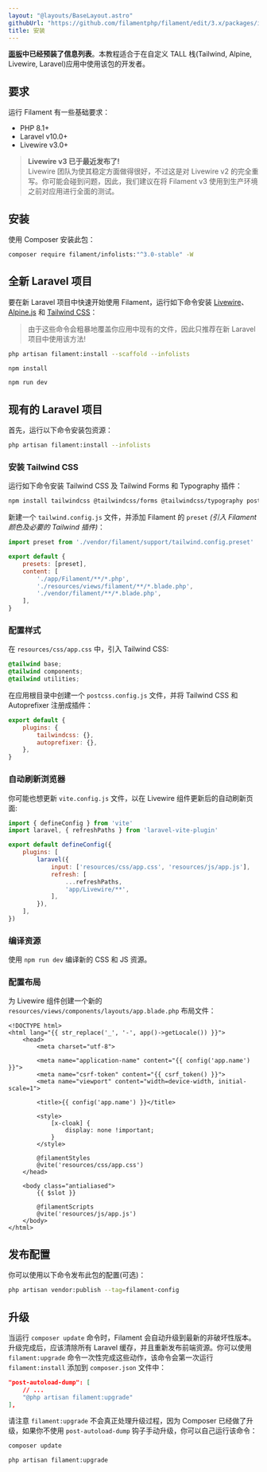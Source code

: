 ```yaml
---
layout: "@layouts/BaseLayout.astro"
githubUrl: "https://github.com/filamentphp/filament/edit/3.x/packages/infolists/docs/01-installation.md"
title: 安装
---
```


**[面板](../panels/installation)中已经预装了信息列表**。本教程适合于在自定义 TALL 栈(Tailwind, Alpine, Livewire, Laravel)应用中使用该包的开发者。

## 要求

运行 Filament 有一些基础要求：

- PHP 8.1+
- Laravel v10.0+
- Livewire v3.0+

> **Livewire v3 已于最近发布了!**<br />
> Livewire 团队为使其稳定方面做得很好，不过这是对 Livewire v2 的完全重写。你可能会碰到问题，因此，我们建议在将 Filament v3 使用到生产环境之前对应用进行全面的测试。

## 安装

使用 Composer 安装此包：

```bash
composer require filament/infolists:"^3.0-stable" -W
```

## 全新 Laravel 项目

要在新 Laravel 项目中快速开始使用 Filament，运行如下命令安装 [Livewire](https://laravel-livewire.com)、[Alpine.js](https://alpinejs.dev) 和 [Tailwind CSS](https://tailwindcss.com)：

> 由于这些命令会粗暴地覆盖你应用中现有的文件，因此只推荐在新 Laravel 项目中使用该方法!

```bash
php artisan filament:install --scaffold --infolists

npm install

npm run dev
```

## 现有的 Laravel 项目

首先，运行以下命令安装包资源：

```bash
php artisan filament:install --infolists
```

### 安装 Tailwind CSS

运行如下命令安装 Tailwind CSS 及 Tailwind Forms 和 Typography 插件：

```bash
npm install tailwindcss @tailwindcss/forms @tailwindcss/typography postcss autoprefixer --save-dev
```

新建一个 `tailwind.config.js` 文件，并添加 Filament 的 `preset` *(引入 Filament 颜色及必要的 Tailwind 插件)*： 

```js
import preset from './vendor/filament/support/tailwind.config.preset'

export default {
    presets: [preset],
    content: [
        './app/Filament/**/*.php',
        './resources/views/filament/**/*.blade.php',
        './vendor/filament/**/*.blade.php',
    ],
}
```

### 配置样式

在 `resources/css/app.css` 中，引入 Tailwind CSS:

```css
@tailwind base;
@tailwind components;
@tailwind utilities;
```

在应用根目录中创建一个 `postcss.config.js` 文件，并将 Tailwind CSS 和 Autoprefixer 注册成插件：

```js
export default {
    plugins: {
        tailwindcss: {},
        autoprefixer: {},
    },
}
```

### 自动刷新浏览器

你可能也想更新 `vite.config.js` 文件，以在 Livewire 组件更新后的自动刷新页面:

```js
import { defineConfig } from 'vite'
import laravel, { refreshPaths } from 'laravel-vite-plugin'

export default defineConfig({
    plugins: [
        laravel({
            input: ['resources/css/app.css', 'resources/js/app.js'],
            refresh: [
                ...refreshPaths,
                'app/Livewire/**',
            ],
        }),
    ],
})
```

### 编译资源

使用 `npm run dev` 编译新的 CSS 和 JS 资源。

### 配置布局

为 Livewire 组件创建一个新的 `resources/views/components/layouts/app.blade.php` 布局文件：

```blade
<!DOCTYPE html>
<html lang="{{ str_replace('_', '-', app()->getLocale()) }}">
    <head>
        <meta charset="utf-8">

        <meta name="application-name" content="{{ config('app.name') }}">
        <meta name="csrf-token" content="{{ csrf_token() }}">
        <meta name="viewport" content="width=device-width, initial-scale=1">

        <title>{{ config('app.name') }}</title>

        <style>
            [x-cloak] {
                display: none !important;
            }
        </style>

        @filamentStyles
        @vite('resources/css/app.css')
    </head>

    <body class="antialiased">
        {{ $slot }}

        @filamentScripts
        @vite('resources/js/app.js')
    </body>
</html>
```

## 发布配置

你可以使用以下命令发布此包的配置(可选)：

```bash
php artisan vendor:publish --tag=filament-config
```

## 升级

当运行 `composer update` 命令时，Filament 会自动升级到最新的非破坏性版本。升级完成后，应该清除所有 Laravel 缓存，并且重新发布前端资源。你可以使用 `filament:upgrade` 命令一次性完成这些动作，该命令会第一次运行 `filament:install` 添加到 `composer.json` 文件中：


```json
"post-autoload-dump": [
    // ...
    "@php artisan filament:upgrade"
],
```

请注意 `filament:upgrade` 不会真正处理升级过程，因为 Composer 已经做了升级，如果你不使用 `post-autoload-dump` 钩子手动升级，你可以自己运行该命令：

```bash
composer update

php artisan filament:upgrade
```

